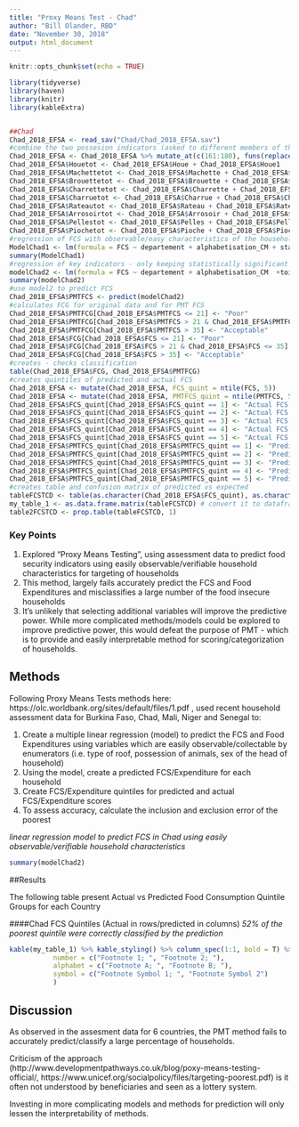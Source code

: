 ```yaml
---
title: "Proxy Means Test - Chad"
author: "Bill Olander, RBD"
date: "November 30, 2018"
output: html_document
---
```


```r
knitr::opts_chunk$set(echo = TRUE)

library(tidyverse)
library(haven)
library(knitr)
library(kableExtra)


##Chad
Chad_2018_EFSA <- read_sav("Chad/Chad_2018_EFSA.sav")
#combine the two possesion indicators (asked to different members of the household)
Chad_2018_EFSA <- Chad_2018_EFSA %>% mutate_at(c(161:180), funs(replace(., is.na(.), 0)))
Chad_2018_EFSA$Houetot <- Chad_2018_EFSA$Houe + Chad_2018_EFSA$Houe1
Chad_2018_EFSA$Machettetot <- Chad_2018_EFSA$Machette + Chad_2018_EFSA$Machette1
Chad_2018_EFSA$Brouettetot <- Chad_2018_EFSA$Brouette + Chad_2018_EFSA$Brouette1
Chad_2018_EFSA$Charrettetot <- Chad_2018_EFSA$Charrette + Chad_2018_EFSA$Charrette1
Chad_2018_EFSA$Charruetot <- Chad_2018_EFSA$Charrue + Chad_2018_EFSA$Charrue1
Chad_2018_EFSA$Rateautot <- Chad_2018_EFSA$Rateau + Chad_2018_EFSA$Rateau1
Chad_2018_EFSA$Arrosoirtot <- Chad_2018_EFSA$Arrosoir + Chad_2018_EFSA$Arrosoir1
Chad_2018_EFSA$Pellestot <- Chad_2018_EFSA$Pelles + Chad_2018_EFSA$Pelles1
Chad_2018_EFSA$Piochetot <- Chad_2018_EFSA$Pioche + Chad_2018_EFSA$Pioche1
#regression of FCS with observable/easy characteristics of the household
ModelChad1 <- lm(formula = FCS ~ departement + alphabetisation_CM + statut_menage + sexe + toilette +Houetot + Machettetot + Brouettetot + Charrettetot + Charruetot + Rateautot + Arrosoirtot + Pellestot + Piochetot + cuisson, data = Chad_2018_EFSA)
summary(ModelChad1)
#regression of key indicators - only keeping statistically significant
modelChad2 <- lm(formula = FCS ~ departement + alphabetisation_CM  +toilette +Houetot + Machettetot + Brouettetot, data = Chad_2018_EFSA)
summary(modelChad2)
#use model2 to predict FCS 
Chad_2018_EFSA$PMTFCS <- predict(modelChad2)
#calculates FCG for original data and for PMT FCS
Chad_2018_EFSA$PMTFCG[Chad_2018_EFSA$PMTFCS <= 21] <- "Poor"
Chad_2018_EFSA$PMTFCG[Chad_2018_EFSA$PMTFCS > 21 & Chad_2018_EFSA$PMTFCS <= 35] <- "Borderline"
Chad_2018_EFSA$PMTFCG[Chad_2018_EFSA$PMTFCS > 35] <- "Acceptable"
Chad_2018_EFSA$FCG[Chad_2018_EFSA$FCS <= 21] <- "Poor"
Chad_2018_EFSA$FCG[Chad_2018_EFSA$FCS > 21 & Chad_2018_EFSA$FCS <= 35] <- "Borderline"
Chad_2018_EFSA$FCG[Chad_2018_EFSA$FCS > 35] <- "Acceptable"
#creates - checks classification 
table(Chad_2018_EFSA$FCG, Chad_2018_EFSA$PMTFCG)
#creates quintiles of predicted and actual FCS
Chad_2018_EFSA <- mutate(Chad_2018_EFSA, FCS_quint = ntile(FCS, 5)) 
Chad_2018_EFSA <- mutate(Chad_2018_EFSA, PMTFCS_quint = ntile(PMTFCS, 5)) 
Chad_2018_EFSA$FCS_quint[Chad_2018_EFSA$FCS_quint == 1] <- "Actual FCS Quintile 1"
Chad_2018_EFSA$FCS_quint[Chad_2018_EFSA$FCS_quint == 2] <- "Actual FCS Quintile 2"
Chad_2018_EFSA$FCS_quint[Chad_2018_EFSA$FCS_quint == 3] <- "Actual FCS Quintile 3"
Chad_2018_EFSA$FCS_quint[Chad_2018_EFSA$FCS_quint == 4] <- "Actual FCS Quintile 4"
Chad_2018_EFSA$FCS_quint[Chad_2018_EFSA$FCS_quint == 5] <- "Actual FCS Quintile 5"
Chad_2018_EFSA$PMTFCS_quint[Chad_2018_EFSA$PMTFCS_quint == 1] <- "Predicted FCS Quintile 1"
Chad_2018_EFSA$PMTFCS_quint[Chad_2018_EFSA$PMTFCS_quint == 2] <- "Predicted FCS Quintile 2"
Chad_2018_EFSA$PMTFCS_quint[Chad_2018_EFSA$PMTFCS_quint == 3] <- "Predicted FCS Quintile 3"
Chad_2018_EFSA$PMTFCS_quint[Chad_2018_EFSA$PMTFCS_quint == 4] <- "Predicted FCS Quintile 4"
Chad_2018_EFSA$PMTFCS_quint[Chad_2018_EFSA$PMTFCS_quint == 5] <- "Predicted FCS Quintile 5"
#creates table and confusion matrix of predicted vs expected 
tableFCSTCD <- table(as.character(Chad_2018_EFSA$FCS_quint), as.character(Chad_2018_EFSA$PMTFCS_quint))
my_table_1 <- as.data.frame.matrix(tableFCSTCD) # convert it to dataframe
table2FCSTCD <- prop.table(tableFCSTCD, 1)
```

### Key Points

1. Explored "Proxy Means Testing", using assessment data to predict food security indicators using easily observable/verifiable household characteristics for targeting of households
2. This method, largely fails accurately predict the FCS and Food Expenditures and misclassifies a large number of the food insecure households   
3. It's unlikely that selecting additional variables will improve the predictive power.  While more complicated methods/models could be explored to improve predictive power, this would defeat the purpose of PMT - which is to provide and easily interpretable method for scoring/categorization of households.

## Methods

Following Proxy Means Tests methods here: https://olc.worldbank.org/sites/default/files/1.pdf , used recent household assessment data for Burkina Faso, Chad, Mali, Niger and Senegal to:

1. Create a multiple linear regression (model) to predict the FCS and Food Expenditures using variables which are easily observable/collectable by enumerators (i.e. type of roof, possession of animals, sex of the head of household)
2. Using the model, create a predicted FCS/Expenditure for each household 
3. Create FCS/Expenditure quintiles for predicted and actual FCS/Expenditure scores
4. To assess accuracy, calculate the inclusion and exclusion error of the poorest 


*linear regression model to predict FCS in Chad using easily observable/verifiable household characteristics*
```r
summary(modelChad2)
```

##Results

The following table present Actual vs Predicted Food Consumption Quintile Groups for each Country 

####Chad FCS Quintiles (Actual in rows/predicted in columns)
*52% of the poorest quintile were correctly classified by the prediction*
```r
kable(my_table_1) %>% kable_styling() %>% column_spec(1:1, bold = T) %>% footnote(general = "Here is a general comments of the table. ",
           number = c("Footnote 1; ", "Footnote 2; "),
           alphabet = c("Footnote A; ", "Footnote B; "),
           symbol = c("Footnote Symbol 1; ", "Footnote Symbol 2")
           ) 
```

## Discussion

As observed in the assesment data for 6 countries, the PMT method fails to accurately  predict/classify a large percentage of households.

Criticism of the approach (http://www.developmentpathways.co.uk/blog/poxy-means-testing-official/, https://www.unicef.org/socialpolicy/files/targeting-poorest.pdf) is it often not understood by beneficiaries and seen as a lottery system. 

Investing in more complicating models and methods for prediction will only lessen the interpretability of methods.  


